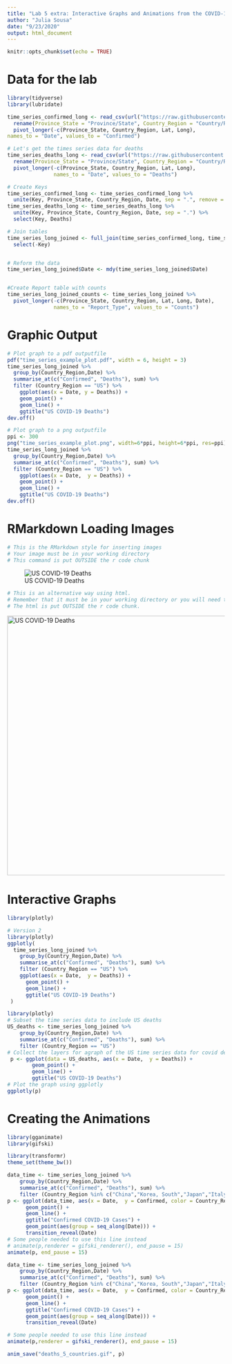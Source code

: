 ```yaml
---
title: "Lab 5 extra: Interactive Graphs and Animations from the COVID-19 reporting data"
author: "Julia Sousa"
date: "9/23/2020"
output: html_document
---
```


```r
knitr::opts_chunk$set(echo = TRUE)
```

# Data for the lab

```r

library(tidyverse)
library(lubridate)

```

```r

time_series_confirmed_long <- read_csv(url("https://raw.githubusercontent.com/CSSEGISandData/COVID-19/master/csse_covid_19_data/csse_covid_19_time_series/time_series_covid19_confirmed_global.csv")) %>% 
  rename(Province_State = "Province/State", Country_Region = "Country/Region") %>% 
  pivot_longer(-c(Province_State, Country_Region, Lat, Long),
names_to = "Date", values_to = "Confirmed")

# Let's get the times series data for deaths
time_series_deaths_long <- read_csv(url("https://raw.githubusercontent.com/CSSEGISandData/COVID-19/master/csse_covid_19_data/csse_covid_19_time_series/time_series_covid19_deaths_global.csv")) %>%
  rename(Province_State = "Province/State", Country_Region = "Country/Region") %>% 
  pivot_longer(-c(Province_State, Country_Region, Lat, Long),
               names_to = "Date", values_to = "Deaths")

# Create Keys
time_series_confirmed_long <- time_series_confirmed_long %>% 
  unite(Key, Province_State, Country_Region, Date, sep = ".", remove = FALSE)
time_series_deaths_long <- time_series_deaths_long %>% 
  unite(Key, Province_State, Country_Region, Date, sep = ".") %>% 
  select(Key, Deaths)

# Join tables
time_series_long_joined <- full_join(time_series_confirmed_long, time_series_deaths_long, by = c("Key")) %>% 
  select(-Key)


# Reform the data
time_series_long_joined$Date <- mdy(time_series_long_joined$Date)


#Create Report table with counts
time_series_long_joined_counts <- time_series_long_joined %>% 
  pivot_longer(-c(Province_State, Country_Region, Lat, Long, Date),
               names_to = "Report_Type", values_to = "Counts")

```

# Graphic Output

```r

# Plot graph to a pdf outputfile
pdf("time_series_example_plot.pdf", width = 6, height = 3)
time_series_long_joined %>% 
  group_by(Country_Region,Date) %>% 
  summarise_at(c("Confirmed", "Deaths"), sum) %>% 
  filter (Country_Region == "US") %>% 
    ggplot(aes(x = Date, y = Deaths)) +
    geom_point() +
    geom_line() +
    ggtitle("US COVID-19 Deaths")
dev.off()

```


```r

# Plot graph to a png outputfile
ppi <- 300
png("time_series_example_plot.png", width=6*ppi, height=6*ppi, res=ppi)
time_series_long_joined %>% 
  group_by(Country_Region,Date) %>% 
  summarise_at(c("Confirmed", "Deaths"), sum) %>% 
  filter (Country_Region == "US") %>% 
    ggplot(aes(x = Date,  y = Deaths)) + 
    geom_point() +
    geom_line() +
    ggtitle("US COVID-19 Deaths")
dev.off()

```

# RMarkdown Loading Images

```r

# This is the RMarkdown style for inserting images
# Your image must be in your working directory
# This command is put OUTSIDE the r code chunk

```

![US COVID-19 Deaths](time_series_example_plot.png)


```r

# This is an alternative way using html. 
# Remember that it must be in your working directory or you will need to specify the full path.
# The html is put OUTSIDE the r code chunk.

```

<img src="time_series_example_plot.png" alt="US COVID-19 Deaths" style="width: 600px;"/>


# Interactive Graphs


```r

library(plotly)

```

```r

# Version 2
library(plotly)
ggplotly(
  time_series_long_joined %>% 
    group_by(Country_Region,Date) %>% 
    summarise_at(c("Confirmed", "Deaths"), sum) %>% 
    filter (Country_Region == "US") %>% 
    ggplot(aes(x = Date,  y = Deaths)) + 
      geom_point() +
      geom_line() +
      ggtitle("US COVID-19 Deaths")
 )

```

```r

library(plotly)
# Subset the time series data to include US deaths
US_deaths <- time_series_long_joined %>% 
    group_by(Country_Region,Date) %>% 
    summarise_at(c("Confirmed", "Deaths"), sum) %>% 
    filter (Country_Region == "US")
# Collect the layers for agraph of the US time series data for covid deaths
 p <- ggplot(data = US_deaths, aes(x = Date,  y = Deaths)) + 
        geom_point() +
        geom_line() +
        ggtitle("US COVID-19 Deaths")
# Plot the graph using ggplotly
ggplotly(p)

```

# Creating the Animations

```r

library(gganimate)
library(gifski)

```

```r

library(transformr)
theme_set(theme_bw())

```


```r

data_time <- time_series_long_joined %>% 
    group_by(Country_Region,Date) %>% 
    summarise_at(c("Confirmed", "Deaths"), sum) %>% 
    filter (Country_Region %in% c("China","Korea, South","Japan","Italy","US")) 
p <- ggplot(data_time, aes(x = Date,  y = Confirmed, color = Country_Region)) + 
      geom_point() +
      geom_line() +
      ggtitle("Confirmed COVID-19 Cases") +
      geom_point(aes(group = seq_along(Date))) +
      transition_reveal(Date) 
# Some people needed to use this line instead
# animate(p,renderer = gifski_renderer(), end_pause = 15)
animate(p, end_pause = 15)

```


```r

data_time <- time_series_long_joined %>% 
    group_by(Country_Region,Date) %>% 
    summarise_at(c("Confirmed", "Deaths"), sum) %>% 
    filter (Country_Region %in% c("China","Korea, South","Japan","Italy","US")) 
p <- ggplot(data_time, aes(x = Date,  y = Confirmed, color = Country_Region)) + 
      geom_point() +
      geom_line() +
      ggtitle("Confirmed COVID-19 Cases") +
      geom_point(aes(group = seq_along(Date))) +
      transition_reveal(Date)

# Some people needed to use this line instead
animate(p,renderer = gifski_renderer(), end_pause = 15)

anim_save("deaths_5_countries.gif", p)


```









